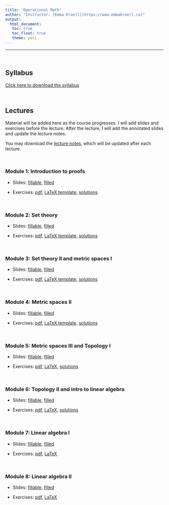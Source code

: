 ```yaml
---
title: 'Operational Math'
author: "Instructor: [Emma Kroell](https://www.emmakroell.ca)"
output: 
  html_document:
   toc: true
   toc_float: true
   theme: yeti
---
```


---

<br>

## Syllabus

[Click here to download the syllabus](Math/syllabus/syllabus_operational_math.pdf)

<br>

## Lectures

Material will be added here as the course progresses. I will add slides and exercises before the lecture. After the lecture, I will add the annotated slides and update the lecture notes. 

<!-- Note: I will comment these in as the course progresses. Before each lecture students will have access to the slides with blanks as well as the exercises (either a pdf or a tex file they can fill in). After each lecture I will add the filled-in slides (I will hand-write during the lecture) and update the lecture notes -->


You may download the [lecture notes](Math/lecture_notes/math_notes.pdf), which will be updated after each lecture.

<br>

### Module 1: Introduction to proofs

- Slides: [fillable](Math/module1/slides.pdf),  [filled](Math/module1/slides_filled.pdf)

- Exercises: [pdf](Math/module1/exercises.pdf), [LaTeX template](Math/module1/exercises.tex), [solutions](Math/module1/exercise_solutions.pdf)


<br>

### Module 2: Set theory

- Slides: [fillable](Math/module2/slides.pdf), [filled](Math/module2/slides_filled.pdf)

- Exercises: [pdf](Math/module2/exercises.pdf), [LaTeX template](Math/module2/exercises.tex), [solutions](Math/module2/exercise_solutions.pdf)


<br>

### Module 3: Set theory II and metric spaces I

- Slides: [fillable](Math/module3/slides.pdf), [filled](Math/module3/slides_filled.pdf)

- Exercises: [pdf](Math/module3/exercises.pdf), [LaTeX template](Math/module3/exercises.tex), [solutions](Math/module3/exercise_solutions.pdf)


<br>

### Module 4: Metric spaces II

- Slides: [fillable](Math/module4/slides.pdf), [filled](Math/module4/slides_filled.pdf)

- Exercises: [pdf](Math/module4/exercises.pdf), [LaTeX template](Math/module4/exercises.tex), [solutions](Math/module4/exercise_solutions.pdf)


<br>

### Module 5: Metric spaces III and Topology I

- Slides: [fillable](Math/module5/slides.pdf), [filled](Math/module5/slides_filled.pdf)

- Exercises: [pdf](Math/module5/exercises.pdf), [LaTeX](Math/module5/exercises.tex), [solutions](Math/module5/exercise_solutions.pdf) 

<br>

### Module 6: Topology II and intro to linear algebra

- Slides: [fillable](Math/module6/slides.pdf), [filled](Math/module6/slides_filled.pdf)

- Exercises: [pdf](Math/module6/exercises.pdf), [LaTeX](Math/module6/exercises.tex), [solutions](Math/module6/exercise_solutions.pdf) 


<br>

### Module 7: Linear algebra I

- Slides: [fillable](Math/module7/slides.pdf), [filled](Math/module7/slides_filled.pdf)

- Exercises: [pdf](Math/module7/exercises.pdf), [LaTeX](Math/module7/exercises.tex)<!--, [solutions](Math/module7/exercise_solutions.pdf) -->


<br>

### Module 8: Linear algebra II

- Slides: [fillable](Math/module8/slides.pdf), [filled](Math/module8/slides_filled.pdf)

- Exercises: [pdf](Math/module8/exercises.pdf), [LaTeX](Math/module8/exercises.tex) <!--, [solutions](Math/module8/exercise_solutions.pdf) -->


<!--
<br>
### Module 9: Linear algebra III

Slides: [fillable](Math/module9/slides.pdf)--><!--, [filled](Math/module9/slides_filled.pdf)-->
<!--
Exercises: [pdf](Math/module9/exercises.pdf), [LaTeX](Math/module9/exercises.tex) --><!--, [solutions](Math/module9/exercise_solutions.pdf) -->

<!--
<br>

### Module 10: Differentiation and integration

Slides: [fillable](Math/module10/slides.pdf)--><!--, [filled](Math/module10/slides_filled.pdf)-->
<!--
Exercises: [pdf](Math/module10/exercises.pdf), [LaTeX](Math/module10/exercises.tex) --><!--, [solutions](Math/module10/exercise_solutions.pdf) -->






